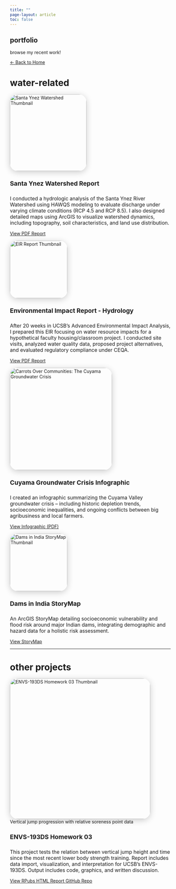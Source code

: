 ```yaml
---
title: ""
page-layout: article
toc: false
---
```

<style>
body {
  margin-top: 0 !important;
  padding-top: 0 !important;
}
</style>
<section class="hero-fancy d-flex justify-content-center flex-column align-items-center py-0 mt-0" style="margin-top:0; padding-top:0;">
<h1 class="display-4 mb-3">portfolio</h1>
<p class="lead mb-3 text-center">
browse my recent work!
</p>
<a class="btn btn-outline-primary me-2 mb-2" href="index.qmd">← Back to Home</a>
</section>
<h1 class="display-3 mb-4 text-center text-primary">water-related</h1>
<div class="container my-4">
<div class="row justify-content-center">
<!-- Santa Ynez Watershed Report -->
<div class="col-md-10">
<div class="glass-card p-4 mb-5 d-flex flex-row align-items-center shadow-lg" style="gap:2rem;">
<div>
<img src="watershed.png" alt="Santa Ynez Watershed Thumbnail" style="width:240px; max-width:95vw; border-radius:1.5rem; box-shadow:0 4px 20px #0003;">
<figcaption class="mt-3 small text-muted text-center fst-italic">
</figcaption>
</div>
<div>
<h4 class="mb-2" style="font-size:1.2rem;">Santa Ynez Watershed Report</h4>
<p class="mb-3" style="font-size:0.98rem;">
I conducted a hydrologic analysis of the Santa Ynez River Watershed using HAWQS modeling to evaluate discharge under varying climate conditions (RCP 4.5 and RCP 8.5). I also designed detailed maps using ArcGIS to visualize watershed dynamics, including topography, soil characteristics, and land use distribution.
</p>
<div class="mb-3">
<a href="SantaYnezWatershed.pdf" target="_blank" class="btn btn-outline-primary btn-sm">
View PDF Report
</a>
</div>
<div>
</span>
</div>
</div>
</div>
</div>

<!-- EIR Project -->
<div class="col-md-10">
<div class="glass-card p-4 mb-5 d-flex flex-row align-items-center shadow-lg" style="gap:2rem;">
<div>
<img src="eircover.jpg" alt="EIR Report Thumbnail" style="width:180px; max-width:95vw; border-radius:1.5rem; box-shadow:0 4px 20px #0003;">
<figcaption class="mt-3 small text-muted text-center fst-italic">
</figcaption>
</div>
<div>
<h4 class="mb-2" style="font-size:1.2rem;">Environmental Impact Report - Hydrology</h4>
<p class="mb-3" style="font-size:0.98rem;">
After 20 weeks in UCSB's Advanced Environmental Impact Analysis, I prepared this EIR focusing on water resource impacts for a hypothetical faculty housing/classroom project. I conducted site visits, analyzed water quality data, proposed project alternatives, and evaluated regulatory compliance under CEQA.
</p>
<div class="mb-3">
<a href="eir.pdf" target="_blank" class="btn btn-outline-primary btn-sm">
View PDF Report
</a>
</div>
<div>
</span>
</div>
</div>
</div>
</div>

<!-- Cuyama Infographic -->
<div class="col-md-10">
<div class="glass-card p-4 mb-5 d-flex flex-row align-items-center shadow-lg" style="gap:2rem;">
<div>
<img src="carrotwar.png" alt="Carrots Over Communities: The Cuyama Groundwater Crisis" style="width:320px; max-width:95vw; border-radius:1.5rem; box-shadow:0 4px 20px #0003;">
<figcaption class="mt-3 small text-muted text-center fst-italic">
</figcaption>
</div>
<div>
<h4 class="mb-2" style="font-size:1.2rem;">Cuyama Groundwater Crisis Infographic</h4>
<p class="mb-3" style="font-size:0.98rem;">
I created an infographic summarizing the Cuyama Valley groundwater crisis -- including historic depletion trends, socioeconomic inequalities, and ongoing conflicts between big agribusiness and local farmers. 
</p>
<div class="mb-3">
<a href="carrot.pdf" target="_blank" class="btn btn-outline-primary btn-sm">
View Infographic (PDF)
</a>
</div>
<div>
</span>
</div>
</div>
</div>
</div>

<!-- Dams in India StoryMap -->
<div class="col-md-10">
<div class="glass-card p-4 mb-5 d-flex flex-row align-items-center shadow-lg" style="gap:2rem;">
<div>
<img src="dams-thumb.jpg" alt="Dams in India StoryMap Thumbnail" style="width:180px; max-width:95vw; border-radius:1.5rem; box-shadow:0 4px 20px #0003;">
<figcaption class="mt-3 small text-muted text-center fst-italic">
</figcaption>
</div>
<div>
<h4 class="mb-2" style="font-size:1.2rem;">Dams in India StoryMap</h4>
<p class="mb-3" style="font-size:0.98rem;">
An ArcGIS StoryMap detailing socioeconomic vulnerability and flood risk around major Indian dams, integrating demographic and hazard data for a holistic risk assessment.
</p>
<div class="mb-3">
<a href="https://storymaps.arcgis.com/stories/c893f293ec0f4eb38d07e60368bd68a4/preview" target="_blank" class="btn btn-outline-primary btn-sm">
View StoryMap
</a>
</div>
<div>
</span>
</div>
</div>
</div>
</div>

</div>
</div>
</div>

---

<h1 class="display-3 mb-4 text-center text-primary">other projects</h1>

<div class="container my-4">
<div class="row justify-content-center">

<!-- Vertical Jump Project -->
<div class="container my-4">
<div class="row justify-content-center">
<div class="col-lg-10 d-flex justify-content-center">
<div class="glass-card p-4 mb-5 d-flex flex-row align-items-center shadow-lg" style="gap:2rem;">
<div>
<img src="verticaljump.png" alt="ENVS-193DS Homework 03 Thumbnail" style="width:440px; max-width:95vw; border-radius:1.5rem; box-shadow:0 4px 20px #0003;">
<figcaption class="mt-3 small text-muted text-center fst-italic">
Vertical jump progression with relative soreness point data
</figcaption>
</div>
<div>
<h4 class="mb-2" style="font-size:1.2rem;">ENVS-193DS Homework 03</h4>
<p class="mb-3" style="font-size:0.98rem;">
This project tests the relation between vertical jump height and time since the most recent lower body strength training. Report includes data import, visualization, and interpretation for UCSB’s ENVS-193DS. Output includes code, graphics, and written discussion.
</p>
<div class="mb-3">
<a href="https://rpubs.com/vikesh/1315995" target="_blank" class="btn btn-outline-primary btn-sm me-2">
View RPubs HTML Report
</a>
<a href="https://github.com/vikeshdh/ENVS-193DS_homework-03" target="_blank" class="btn btn-outline-dark btn-sm">
GitHub Repo
</a>
</div>
<div>
</span>
</div>
</div>
</div>
</div>

</div>
</div>
</div>

